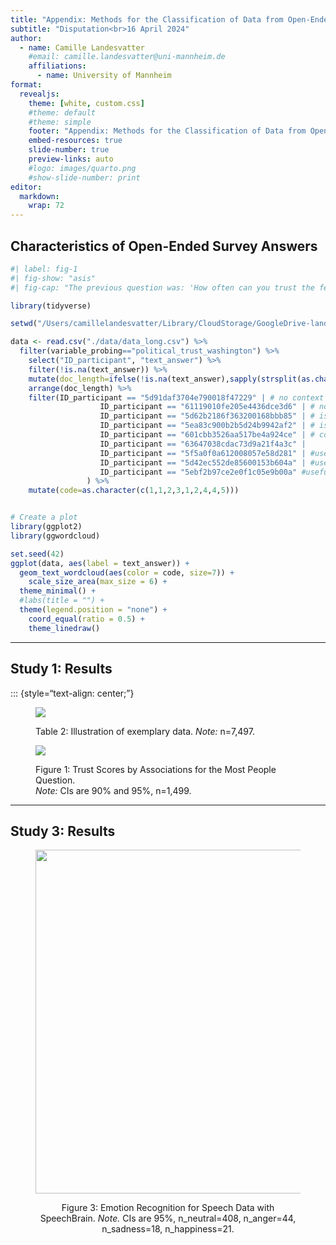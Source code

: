 ```yaml
---
title: "Appendix: Methods for the Classification of Data from Open-Ended Questions in Surveys"
subtitle: "Disputation<br>16 April 2024"
author:
  - name: Camille Landesvatter
    #email: camille.landesvatter@uni-mannheim.de
    affiliations:
      - name: University of Mannheim
format:
  revealjs: 
    theme: [white, custom.css]
    #theme: default 
    #theme: simple
    footer: "Appendix: Methods for the Classification of Data from Open-Ended Questions in Surveys"
    embed-resources: true
    slide-number: true
    preview-links: auto
    #logo: images/quarto.png
    #show-slide-number: print
editor: 
  markdown: 
    wrap: 72
---
```


## Characteristics of Open-Ended Survey Answers

<!-- - "survey questions that do not include a set of response options” (Züll, 2016, p. 1) -->

<!-- - "require respondents to formulate a response in their own words and to express it verbally or in writing” (Züll, 2016, p. 1) -->

<!-- - ≠ closed-ended questions with answer categories presented in a closed form (Inui et al., 2001, p. 1) -->

```r
#| label: fig-1
#| fig-show: "asis"
#| fig-cap: "The previous question was: 'How often can you trust the federal government in Washington to do what is right?'. Your answer was: '[Always; Most of the time; About half of the time; Some of the time; Never; Don’t Know]'. In your own words, please explain why you selected this answer."

library(tidyverse)

setwd("/Users/camillelandesvatter/Library/CloudStorage/GoogleDrive-landesvatterc@gmail.com/Meine Ablage/2022_work-life-politics/main study/Paper Text-Audio/Submission 1 (POQ)")

data <- read.csv("./data/data_long.csv") %>% 
  filter(variable_probing=="political_trust_washington") %>% 
	select("ID_participant", "text_answer") %>% 
	filter(!is.na(text_answer)) %>% 
	mutate(doc_length=ifelse(!is.na(text_answer),sapply(strsplit(as.character(text_answer), "[[:space:]]+"), length),NA)) %>% 
	arrange(doc_length) %>% 
	filter(ID_participant == "5d91daf3704e790018f47229" | # no context
				 	ID_participant == "61119010fe205e4436dce3d6" | # no context
				 	ID_participant == "5d62b2186f363200168bbb85" | # issues of self-administered questionnaires
				 	ID_participant == "5ea83c900b2b5d24b9942af2" | # issues of self-administered questionnaires
				 	ID_participant == "601cbb3526aa517be4a924ce" | # context is provided but no details
				 	ID_participant == "63647038cdac73d9a21f4a3c" |
				 	ID_participant == "5f5a0f0a612008057e58d281" | #useful
				 	ID_participant == "5d42ec552de85600153b604a" | #useful
				 	ID_participant == "5ebf2b97ce2e0f1c05e9b00a" #useful, but other issues (too lengthy)
				 ) %>% 
	mutate(code=as.character(c(1,1,2,3,1,2,4,4,5)))


# Create a plot
library(ggplot2)
library(ggwordcloud)

set.seed(42)
ggplot(data, aes(label = text_answer)) +
  geom_text_wordcloud(aes(color = code, size=7)) +
	scale_size_area(max_size = 6) +
  theme_minimal() +
  #labs(title = "") +
  theme(legend.position = "none") +
	coord_equal(ratio = 0.5) +
	theme_linedraw()

```



------------------------------------------------------------------------

## Study 1: Results

::: {style="text-align: center;"}
<figure>

<img src="../paper1/table_exemplary_data.png"/>

<figcaption>Table 2: Illustration of exemplary data. <em>Note:</em>
n=7,497.</figcaption>

</figure>

::: fragment
<figure>

<img src="../paper1/regression-plot-disputation.png"/>

<figcaption>Figure 1: Trust Scores by Associations for the Most People
Question.<br> <em>Note:</em> CIs are 90% and 95%, n=1,499.</figcaption>

</figure>
:::


<!-- sum(!is.na(data$probing_answer[data$variable=="Most people"])) -->

------------------------------------------------------------------------

## Study 3: Results

::: {style="text-align: center;"}
<figure>

<img src="paper3/results-emotion.png" width="650" height="550"/>

<figcaption>Figure 3: Emotion Recognition for Speech Data with
SpeechBrain. <em>Note.</em> CIs are 95%, n_neutral=408, n_anger=44,
n_sadness=18, n_happiness=21.</figcaption>

</figure>
:::


<!-- wie schneidet die speech emotion recognition im Vergleich zu den text based classifications ab? -->
<!-- Text recognizes words and their meanings (based on word embeddings), here we find sentiment (APPENDIX!), but audio only includes tonal cues, here we find no such variation -->


<!-- tables references to population -->

<!-- folie auf der für alle paper die methoden genannt sind -->

<!-- dictionary approaches -->

<!-- entropyfindings: /Users/camillelandesvatter/Library/CloudStorage/GoogleDrive-landesvatterc@gmail.com/Meine Ablage/Thesis Defense 2024/text_classifiers_survey_data/text_classifiers_survey_data/paper2/information-content-summary.png -->

